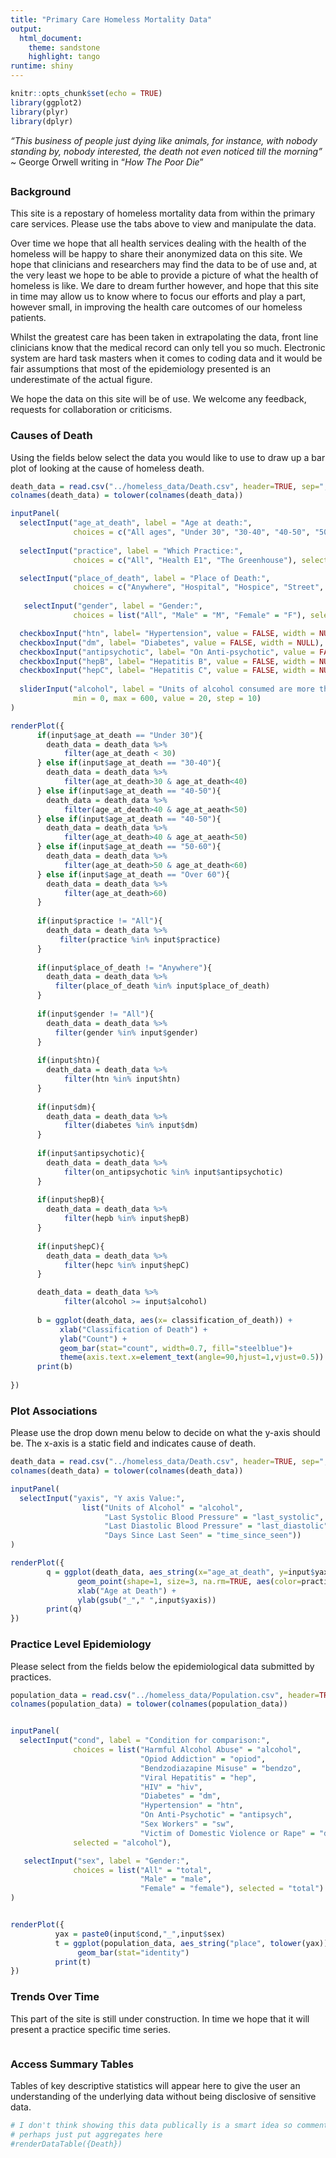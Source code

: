```yaml
---
title: "Primary Care Homeless Mortality Data"
output: 
  html_document:
    theme: sandstone
    highlight: tango
runtime: shiny
---
```


```r

knitr::opts_chunk$set(echo = TRUE)
library(ggplot2)
library(plyr)
library(dplyr)

```

*"This business of people just dying like animals, for instance, with nobody standing by, nobody interested, the death not even noticed till the morning"* ~  George Orwell writing in "_How The Poor Die_"
 

## {.tabset  .tabset-fade .tabset-pills}

### Background

This site is a repostary of homeless mortality data from within the primary care services. Please use the tabs above to view and manipulate the data.

Over time we hope that all health services dealing with the health of the homeless will be happy to share their anonymized data on this site. We hope that clinicians and researchers may find the data to be of use and, at the very least we hope to be able to provide a picture of what the health of homeless is like. We dare to dream further however, and hope that this site in time may allow us to know where to focus our efforts and play a part, however small, in improving the health care outcomes of our homeless patients.

Whilst the greatest care has been taken in extrapolating the data, front line clinicians know that the medical record can only tell you so much. Electronic system are hard task masters when it comes to coding data and it would be fair assumptions that most of the epidemiology presented is an underestimate of the actual figure.

We hope the data on this site will be of use. We welcome any feedback, requests for collaboration or criticisms. 

### Causes of Death

Using the fields below select the data you would like to use to draw up a bar plot of looking at the cause of homeless death. 

```r

death_data = read.csv("../homeless_data/Death.csv", header=TRUE, sep=",", as.is=TRUE, stringsAsFactors=FALSE)
colnames(death_data) = tolower(colnames(death_data))

inputPanel(
  selectInput("age_at_death", label = "Age at death:",
              choices = c("All ages", "Under 30", "30-40", "40-50", "50-60", "Over 60"), selected = "All ages"),
  
  selectInput("practice", label = "Which Practice:",
              choices = c("All", "Health E1", "The Greenhouse"), selected = "All"),

  selectInput("place_of_death", label = "Place of Death:",
              choices = c("Anywhere", "Hospital", "Hospice", "Street", "Home"), selected = "Anywhere"),  
  
   selectInput("gender", label = "Gender:",
              choices = list("All", "Male" = "M", "Female" = "F"), selected = "All"),

  checkboxInput("htn", label= "Hypertension", value = FALSE, width = NULL),
  checkboxInput("dm", label= "Diabetes", value = FALSE, width = NULL),
  checkboxInput("antipsychotic", label= "On Anti-psychotic", value = FALSE, width = NULL),
  checkboxInput("hepB", label= "Hepatitis B", value = FALSE, width = NULL),
  checkboxInput("hepC", label= "Hepatitis C", value = FALSE, width = NULL),
 
  sliderInput("alcohol", label = "Units of alcohol consumed are more than or equal to:",
              min = 0, max = 600, value = 20, step = 10)
)

renderPlot({
      if(input$age_at_death == "Under 30"){
        death_data = death_data %>%
            filter(age_at_death < 30)
      } else if(input$age_at_death == "30-40"){
        death_data = death_data %>%
            filter(age_at_death>30 & age_at_death<40)
      } else if(input$age_at_death == "40-50"){
        death_data = death_data %>%
            filter(age_at_death>40 & age_at_aeath<50)
      } else if(input$age_at_death == "40-50"){
        death_data = death_data %>%
            filter(age_at_death>40 & age_at_aeath<50)
      } else if(input$age_at_death == "50-60"){
        death_data = death_data %>%
            filter(age_at_death>50 & age_at_death<60)
      } else if(input$age_at_death == "Over 60"){
        death_data = death_data %>%
            filter(age_at_death>60)
      }
    
      if(input$practice != "All"){
        death_data = death_data %>%
           filter(practice %in% input$practice)
      }
      
      if(input$place_of_death != "Anywhere"){
        death_data = death_data %>%
          filter(place_of_death %in% input$place_of_death)
      }
      
      if(input$gender != "All"){
        death_data = death_data %>%
          filter(gender %in% input$gender)
      }
      
      if(input$htn){
        death_data = death_data %>%
            filter(htn %in% input$htn)
      }
      
      if(input$dm){
        death_data = death_data %>%
            filter(diabetes %in% input$dm)
      }
  
      if(input$antipsychotic){
        death_data = death_data %>%
            filter(on_antipsychotic %in% input$antipsychotic)
      }
      
      if(input$hepB){
        death_data = death_data %>%
            filter(hepb %in% input$hepB)
      }
      
      if(input$hepC){
        death_data = death_data %>%
            filter(hepc %in% input$hepC)
      }

      death_data = death_data %>%
            filter(alcohol >= input$alcohol)
  
      b = ggplot(death_data, aes(x= classification_of_death)) +
           xlab("Classification of Death") +
           ylab("Count") +
           geom_bar(stat="count", width=0.7, fill="steelblue")+
           theme(axis.text.x=element_text(angle=90,hjust=1,vjust=0.5))
      print(b)
  
})

```

### Plot Associations

Please use the drop down menu below to decide on what the y-axis should be. The x-axis is a static field and indicates cause of death. 


```r

death_data = read.csv("../homeless_data/Death.csv", header=TRUE, sep=",", as.is=TRUE, stringsAsFactors=FALSE)
colnames(death_data) = tolower(colnames(death_data))

inputPanel(
  selectInput("yaxis", "Y axis Value:",
                list("Units of Alcohol" = "alcohol",
                     "Last Systolic Blood Pressure" = "last_systolic",
                     "Last Diastolic Blood Pressure" = "last_diastolic",
                     "Days Since Last Seen" = "time_since_seen"))
)

renderPlot({
        q = ggplot(death_data, aes_string(x="age_at_death", y=input$yaxis)) +
               geom_point(shape=1, size=3, na.rm=TRUE, aes(color=practice, shape=practice)) + 
               xlab("Age at Death") + 
               ylab(gsub("_"," ",input$yaxis))
        print(q)
})

```

### Practice Level Epidemiology

Please select from the fields below the epidemiological data submitted by practices.


```r

population_data = read.csv("../homeless_data/Population.csv", header=TRUE, sep=",", as.is=TRUE, stringsAsFactors=FALSE)
colnames(population_data) = tolower(colnames(population_data))


inputPanel(
  selectInput("cond", label = "Condition for comparison:",
              choices = list("Harmful Alcohol Abuse" = "alcohol",
                             "Opiod Addiction" = "opiod",
                             "Bendzodiazapine Misuse" = "bendzo",
                             "Viral Hepatitis" = "hep",
                             "HIV" = "hiv",
                             "Diabetes" = "dm",
                             "Hypertension" = "htn",
                             "On Anti-Psychotic" = "antipsych",
                             "Sex Workers" = "sw",
                             "Victim of Domestic Violence or Rape" = "dv"), 
              selected = "alcohol"),

   selectInput("sex", label = "Gender:",
              choices = list("All" = "total", 
                             "Male" = "male", 
                             "Female" = "female"), selected = "total")  
)


renderPlot({
          yax = paste0(input$cond,"_",input$sex)
          t = ggplot(population_data, aes_string("place", tolower(yax))) +
               geom_bar(stat="identity")
          print(t)
})

```


### Trends Over Time

This part of the site is still under construction. In time we hope that it will present a practice specific time series. 

```r


```

### Access Summary Tables

Tables of key descriptive statistics will appear here to give the user an understanding of the underlying data without being disclosive of sensitive data.

```r
# I don't think showing this data publically is a smart idea so commented out
# perhaps just put aggregates here
#renderDataTable({Death})
```

